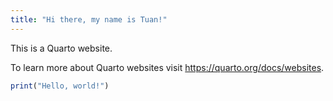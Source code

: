 ```yaml
---
title: "Hi there, my name is Tuan!"
---
```


This is a Quarto website.

To learn more about Quarto websites visit <https://quarto.org/docs/websites>.

```r
print("Hello, world!")
```
